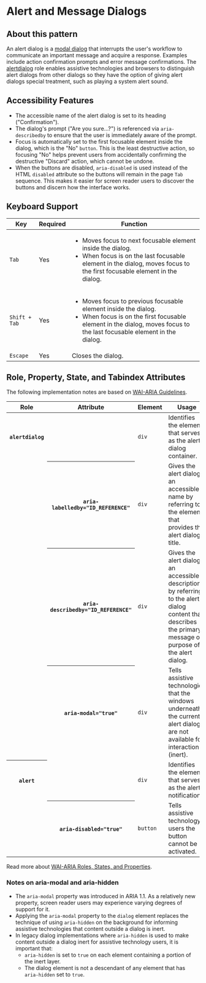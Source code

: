 <div class="v-application d-block">
  <div class="v-application--wrap">
    <h1 class="mb-3 teal--text">Alert and Message Dialogs</h1>
    <h2 class="mb-3 teal--text">About this pattern</h2>
    <div class="mb-5">
      An alert dialog is a <a href="https://www.w3.org/WAI/ARIA/apg/patterns/dialogmodal/" target="blank">modal dialog</a> that interrupts the user's workflow to communicate an important message and acquire a response.
      Examples include action confirmation prompts and error message confirmations.
      The <a href="https://w3c.github.io/aria/#alertdialog" target="blank">alertdialog</a> role enables assistive technologies and browsers to distinguish alert dialogs from other dialogs so they have the option of giving alert dialogs special treatment, such as playing a system alert sound.
    </div>
    <h2 class="mb-3 teal--text">Accessibility Features</h2>
    <ul>
      <li class="text-body-1 black--text">The accessible name of the alert dialog is set to its heading ("Confirmation").</li>
      <li class="text-body-1 black--text">
        The dialog's prompt ("Are you sure...?") is referenced via <code>aria-describedby</code> to ensure that the user is immediately aware of the prompt.
      </li>
      <li class="text-body-1 black--text">
        Focus is automatically set to the first focusable element inside the dialog, which is the "No" <code>button</code>.
        This is the least destructive action, so focusing "No" helps prevent users from accidentally confirming the destructive "Discard" action, which cannot be undone.
      </li>
      <li class="text-body-1 black--text">
        When the buttons are disabled, <code>aria-disabled</code> is used instead of the HTML <code>disabled</code> attribute so the buttons will remain in the page <code>Tab</code> sequence. This makes it easier for screen reader users to discover the buttons and discern how the interface works.
      </li>
    </ul>
    <h2 class="mb-3 teal--text">Keyboard Support</h2>
    <div class="v-data-table theme--light">
      <div class="v-data-table__wrapper">
        <table class="mb-5">
          <thead>
            <tr className="white">
              <th className="text-left">Key</th>
              <th className="text-left">Required</th>
              <th className="text-left">Function</th>
            </tr>
          </thead>
          <tbody>
            <tr className="white">
              <td>
                <code>Tab</code>
              </td>
              <td>Yes</td>
              <td>
                <ul>
                  <li>Moves focus to next focusable element inside the dialog.</li>
                  <li>When focus is on the last focusable element in the dialog, moves focus to the first focusable element in the dialog.</li>
                </ul>
              </td>
            </tr>
            <tr className="white">
              <td>
                <code>Shift + Tab</code>
              </td>
              <td>Yes</td>
              <td>
                <ul>
                  <li>Moves focus to previous focusable element inside the dialog.</li>
                  <li>When focus is on the first focusable element in the dialog, moves focus to the last focusable element in the dialog.</li>
                </ul>
              </td>
            </tr>
            <tr className="white">
              <td>
                <code>Escape</code>
              </td>
              <td>Yes</td>
              <td>Closes the dialog.</td>
            </tr>
          </tbody>
        </table>
      </div>
    </div>
    <h2 class="mb-3 teal--text">Role, Property, State, and Tabindex Attributes</h2>
    <div>
      The following implementation notes are based on <a class="blue--text text--darken-2" href="https://www.w3.org/WAI/standards-guidelines/aria/" target="blank">
        WAI-ARIA Guidelines</a>.
    </div>
    <div class="v-data-table theme--light">
      <div class="v-data-table__wrapper">
        <table class="mb-5">
          <thead>
            <tr className="white">
              <th className="text-left">Role</th>
              <th className="text-left">Attribute</th>
              <th className="text-left">Element</th>
              <th className="text-left">Usage</th>
            </tr>
          </thead>
          <tbody>
            <tr className="white">
              <th className="text-body-2" scope="row">
                <code>alertdialog</code>
              </th>
              <td></td>
              <td>
                <code>div</code>
              </td>
              <td>Identifies the element that serves as the alert dialog container.</td>
            </tr>
            <tr className="white">
              <td></td>
              <th className="text-body-2" scope="row">
                <code>aria-labelledby="ID_REFERENCE"</code>
              </th>
              <td>
                <code>div</code>
              </td>
              <td>
                Gives the alert dialog an accessible name by referring to the element that provides the alert dialog title.
              </td>
            </tr>
            <tr className="white">
              <td></td>
              <th className="text-body-2" scope="row">
                <code>aria-describedby="ID_REFERENCE"</code>
              </th>
              <td>
                <code>div</code>
              </td>
              <td>
                Gives the alert dialog an accessible description by referring to the alert dialog content that describes the primary message or purpose of the alert dialog.
              </td>
            </tr>
            <tr className="white">
              <td></td>
              <th className="text-body-2" scope="row">
                <code>aria-modal="true"</code>
              </th>
              <td>
                <code>div</code>
              </td>
              <td>
                Tells assistive technologies that the windows underneath the current alert dialog are not available for interaction (inert).
              </td>
            </tr>
            <tr className="white">
              <th className="text-body-2" scope="row">
                <code>alert</code>
              </th>
              <td></td>
              <td>
                <code>div</code>
              </td>
              <td>Identifies the element that serves as the alert notification.</td>
            </tr>
            <tr className="white">
              <td></td>
              <th className="text-body-2" scope="row">
                <code>aria-disabled="true"</code>
              </th>
              <td>
                <code>button</code>
              </td>
              <td>Tells assistive technology users the button cannot be activated.</td>
            </tr>
          </tbody>
        </table>
      </div>
    </div>
    <div>
      Read more about <a class="blue--text text--darken-2" href="https://www.w3.org/WAI/ARIA/apg/patterns/accordion/#wai-aria-roles-states-and-properties" target="blank">
        WAI-ARIA Roles, States, and Properties</a>.
    </div>
    <h3 class="mt-3 teal--text">Notes on aria-modal and aria-hidden</h3>
    <ul>
      <li>
        The <code>aria-modal</code> property was introduced in ARIA 1.1.
        As a relatively new property, screen reader users may experience varying degrees of support for it.
      </li>
      <li>
        Applying the <code>aria-modal</code> property to the <code>dialog</code> element replaces the technique of using <code>aria-hidden</code>
        on the background for informing assistive technologies that content outside a dialog is inert.
      </li>
      <li>
        In legacy dialog implementations where <code>aria-hidden</code> is used to make content outside a dialog inert for
        assistive technology users, it is important that:
          <ul>
            <li>
              <code>aria-hidden</code> is set to <code>true</code> on each element containing a portion of the inert layer.
            </li>
            <li>
              The dialog element is not a descendant of any element that has <code>aria-hidden</code> set to <code>true</code>.
            </li>
          </ul>
      </li>
    </ul>
  </div>
</div>

